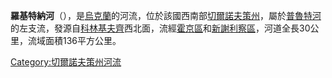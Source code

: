 '''羅基特納河'''（{{lang-uk|Рокитна}}），是[[烏克蘭|烏克蘭]]的河流，位於該國西南部[[切爾諾夫策州|切爾諾夫策州]]，屬於[[普魯特河|普魯特河]]的左支流，發源自[[科林基夫齊|科林基夫齊]]西北面，流經[[霍京區|霍京區]]和[[新謝利察區|新謝利察區]]，河道全長30公里，流域面積136平方公里。

{{DEFAULTSORT:Рокитна}}
[[Category:切爾諾夫策州河流|Category:切爾諾夫策州河流]]


{{Ukraine-river-stub}}